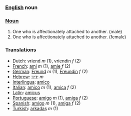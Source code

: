 ===[[English]] noun ===

===[[Noun]]===
#One who is affectionately attached to another. (male)
#One who is affectionately attached to another. (female)

===Translations===
*[[Dutch]]: [[vriend]] ''m'' (1), [[vriendin]] ''f'' (2)
*[[French]]: [[ami]] ''m'' (1), [[amie]] ''f'' (2)
*[[German]]: [[Freund]] ''m'' (1), [[Freundin]] ''f'' (2)
*[[Hebrew]]: [[ידיד]] ''m''
*[[Interlingua]]: [[amico]]
*[[Italian]]: [[amico]] ''m'' (1), [[amica]] ''f'' (2)
*[[Latin]]: [[amicus]]
*[[Portuguese]]: [[amigo]] ''m'' (1), [[amiga]] ''f'' (2)
*[[Spanish]]: [[amigo]] ''m'' (1), [[amiga]] ''f'' (2)
*[[Turkish]]: [[arkadaş]] ''m'' (1)